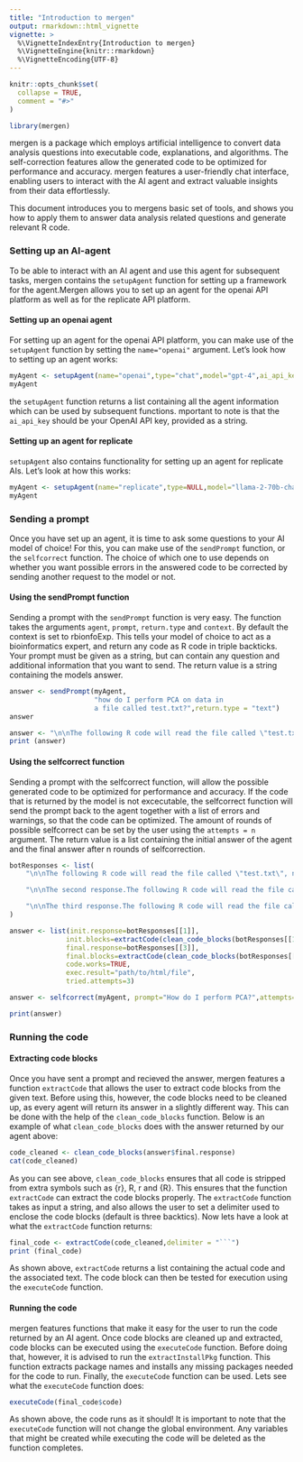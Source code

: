 ```yaml
---
title: "Introduction to mergen"
output: rmarkdown::html_vignette
vignette: >
  %\VignetteIndexEntry{Introduction to mergen}
  %\VignetteEngine{knitr::rmarkdown}
  %\VignetteEncoding{UTF-8}
---
```


```r
knitr::opts_chunk$set(
  collapse = TRUE,
  comment = "#>"
)
```

```r
library(mergen)
```

mergen is a package which employs artificial intelligence to convert data analysis questions into executable code, explanations, and algorithms. The self-correction features allow the generated code to be optimized for performance and accuracy. mergen features a user-friendly chat interface, enabling users to interact with the AI agent and extract valuable insights from their data effortlessly.

This document introduces you to mergens basic set of tools, and shows you how to apply them
to answer data analysis related questions and generate relevant R code. 

### Setting up an AI-agent
To be able to interact with an AI agent and use this agent for subsequent tasks, mergen contains the `setupAgent` function for setting up a framework for the agent.Mergen allows you to set up an agent for the openai API platform as well as for the replicate API platform. 

#### Setting up an openai agent
For setting up an agent for the openai API platform, you can make use of the `setupAgent` function by setting the `name="openai"` argument. 
Let's look how to setting up an agent works:

```r
myAgent <- setupAgent(name="openai",type="chat",model="gpt-4",ai_api_key = "your_key")
myAgent
```

the `setupAgent` function returns a list containing all the agent information which can be used by subsequent functions. mportant to note is that the `ai_api_key` should be your OpenAI API key, provided as a string.

#### Setting up an agent for replicate
`setupAgent` also contains functionality for setting up an agent for replicate AIs. Let's look at how this works:

```r
myAgent <- setupAgent(name="replicate",type=NULL,model="llama-2-70b-chat",ai_api_key="my_key")
myAgent
```

### Sending a prompt

Once you have set up an agent, it is time to ask some questions to your AI model of choice! For this, you can make use of the `sendPrompt` function, or the `selfcorrect` function. The choice of which one to use depends on whether you want possible errors in the answered code to be corrected by sending another request to the model or not. 

#### Using the sendPrompt function
Sending a prompt with the `sendPrompt` function is very easy. The function takes the arguments `agent`, `prompt`, `return.type` and `context`. By default the context is set to rbionfoExp. This tells your model of choice to act as a bioinformatics expert, and return any code as R code in triple backticks. Your prompt must be given as a string, but can contain any question and additional information that you want to send. The return value is a string containing the models answer. 

```r
answer <- sendPrompt(myAgent,
                     "how do I perform PCA on data in
                     a file called test.txt?",return.type = "text")
answer
```
```r
answer <- "\n\nThe following R code will read the file called \"test.txt\", normalize the table and do PCA. First, the code will read the file into an R data frame: \n\n```\ndata <- read.table(\"test.txt\", header = TRUE, sep = \"\\t\")\n```\n\nNext, the data will be normalized to the range of 0 to 1:\n\n```\nnormalized.data <- scale(data, center = TRUE, scale = TRUE)\n```\n\nFinally, the normalized data will be used to do a Principal Component Analysis (PCA):\n\n```\npca <- princomp(normalized.data)\n```"
print (answer)
```

#### Using the selfcorrect function

Sending a prompt with the selfcorrect function, will allow the possible generated code to be optimized for performance and accuracy. If the code that is returned by the model is not excecutable, the selfcorrect function will send the prompt back to the agent together with a list of errors and warnings, so that the code can be optimized. The amount of rounds of possible selfcorrect can be set by the user using the `attempts = n` argument. The return value is a list containing the initial answer of the agent and the final answer after n rounds of selfcorrection. 

```r
botResponses <- list(
    "\n\nThe following R code will read the file called \"test.txt\", normalize the table and do PCA. First, the code will read the file into an R data frame: \n\n```R\ndata <- read.table(\"test.txt\", header = TRUE, sep = \"\\t\")\n```\n\nNext, the data will be normalized to the range of 0 to 1:\n\n```{r}\nnormalized.data <- scale(data, center = TRUE, scale = TRUE)\n```\n\nFinally, the normalized data will be used to do a Principal Component Analysis (PCA):\n\n```{R}\npca <- princomp(normalized.data)\n```",

    "\n\nThe second response.The following R code will read the file called \"test.txt\", normalize the table and do PCA. First, the code will read the file into an R data frame: \n\n```\ndata <- read.table(\"test.txt\", header = TRUE, sep = \"\\t\")\n```\n\nNext, the data will be normalized to the range of 0 to 1:\n\n```\nnormalized.data <- scale(data, center = TRUE, scale = TRUE)\n```\n\nFinally, the normalized data will be used to do a Principal Component Analysis (PCA):\n\n```\npca <- princomp(normalized.data)\n```",

    "\n\nThe third response.The following R code will read the file called \"test.txt\", normalize the table and do PCA. First, the code will read the file into an R data frame: \n\n```{r}\nplot(1:10)```\n\nNext, the data will be normalized to the range of 0 to 1:\n\n"
)

answer <- list(init.response=botResponses[[1]],
              init.blocks=extractCode(clean_code_blocks(botResponses[[1]])),
              final.response=botResponses[[3]],
              final.blocks=extractCode(clean_code_blocks(botResponses[[3]])),
              code.works=TRUE,
              exec.result="path/to/html/file",
              tried.attempts=3)
```
```r
answer <- selfcorrect(myAgent, prompt="How do I perform PCA?",attempts=3)
```
```r
print(answer)
```

### Running the code

#### Extracting code blocks
Once you have sent a prompt and recieved the answer, mergen features a function `extractCode` that allows the user to extract code blocks from the given text. Before using this, however, the code blocks need to be cleaned up, as every agent will return its answer in a slightly different way. This can be done with the help of the `clean_code_blocks` function. Below is an example of what `clean_code_blocks` does with the answer returned by our agent above:

```r
code_cleaned <- clean_code_blocks(answer$final.response)
cat(code_cleaned)
```

As you can see above, `clean_code_blocks` ensures that all code is stripped from extra symbols such as {r}, R, r and {R}. This ensures that the function `extractCode` can extract the code blocks properly. The `extractCode` function takes as input a string, and also allows the user to set a delimiter used to enclose the code blocks (default is three backtics). Now lets have a look at what the `extractCode` function returns:

```r
final_code <- extractCode(code_cleaned,delimiter = "```")
print (final_code)
```

As shown above, `extractCode` returns a list containing the actual code and the associated text. The code block can then be tested for execution using the `executeCode` function.

#### Running the code

mergen features functions that make it easy for the user to run the code returned by an AI agent. Once code blocks are cleaned up and extracted, code blocks can be executed using the `executeCode` function. Before doing that, however, it is advised to run the `extractInstallPkg` function. This function extracts package names and installs any missing packages needed for the code to run. Finally, the `executeCode` function can be used. Lets see what the `executeCode` function does:

```r
executeCode(final_code$code)
```
As shown above, the code runs as it should! It is important to note that the `executeCode` function will not change the global environment. Any variables that might be created while executing the code will be deleted as the function completes. 
